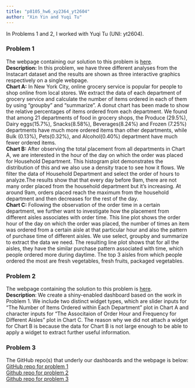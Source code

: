 ```yaml
---
title: "p8105_hw6_xy2364_yt2604"
author: "Xin Yin and Yuqi Tu"
---
```


In Problems 1 and 2, I worked with Yuqi Tu (UNI: yt2604).

### Problem 1
The webpage containing our solution to this problem is [here](https://tuyuqi.github.io/p8105_hw6_yt2604/).   
**Description:** In this problem, we have three different analyses from the Instacart dataset and the results are shown as three interactive graphics respectively on a single webpage.  
**Chart A:** In New York City, online grocery service is popular for people to shop online from local stores. We extract the data of each department of grocery service and calculate the number of items ordered in each of them by using "groupby" and "summarize". A donut chart has been made to show the relative percentages of items ordered from each department. We found that among 21 departments of food in grocery shops, the Produce (29.5%), Dairy eggs(15.7%), Snacks(8.58%), Beverages(8.24%) and Frozen (7.25%) departments have much more ordered items than other departments, while Bulk (0.13%), Pets(0.32%), and Alcohol(0.40%) department have much fewer ordered items.   
**Chart B:** After observing the total placement from all departments in Chart A, we are interested in the hour of the day on which the order was placed for Household Department. This histogram plot demonstrates the distribution of this and we also use a density trace to see how it flows. We filter the data of Household Department and select the order of hours to analyze.The results show that that every day before 9am, there are not many order placed from the household department but it's increasing. At around 9am, orders placed reach the maximum from the household department and then decreases for the rest of the day.  
**Chart C:** Following the observation of the order time in a certain department, we further want to investigate how the placement from different aisles associates with order time. This line plot shows the order hour of the day on which the order was placed, the number of times an item was ordered from a certain aisle at that particular hour and also the pattern of purchase time of different aisles. We use select, groupby and summarize to extract the data we need. The resulting line plot shows that for all the aisles, they have the similar purchase pattern associated with time, which people ordered more during daytime. The top 3 aisles from which people ordered the most are fresh vegetables, fresh fruits, packaged vegetables. 



### Problem 2
The webpage containing the solution to this problem is [here](https://tuyuqi.shinyapps.io/hw6_problem_2/).  
**Description**: We create a shiny-enabled dashboard based on the work in Problem 1. We include two distinct widget types, which are slider inputs for "The Number of Items Ordered within Each Department" plot in Chart A and character inputs for "The Associtaion of Order Hour and Frequency for Different Aisles" plot in Chart C. The reason why we did not attach a widget for Chart B is because the data for Chart B is not large enough to be able to apply a widget to extract further useful information. 


### Problem 3
The GitHub repo(s) that underly our dashboards and the webpage is below:  
[GitHub repo for problem 1](https://github.com/tuyuqi/p8105_hw6_yt2604)  
[Github repo for problem 2](https://github.com/tuyuqi/p8105_hw6_yt2604_xy2364_problem2)  
[Github repo for problem 3](https://github.com/xy2364/hw6-problem-3)




